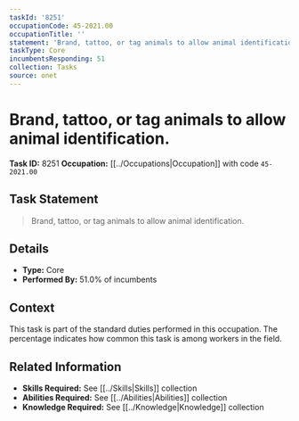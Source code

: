 ```yaml
---
taskId: '8251'
occupationCode: 45-2021.00
occupationTitle: ''
statement: 'Brand, tattoo, or tag animals to allow animal identification.'
taskType: Core
incumbentsResponding: 51
collection: Tasks
source: onet
---
```

# Brand, tattoo, or tag animals to allow animal identification.

**Task ID:** 8251
**Occupation:** [[../Occupations|Occupation]] with code `45-2021.00`

## Task Statement

> Brand, tattoo, or tag animals to allow animal identification.

## Details

- **Type:** Core
- **Performed By:** 51.0% of incumbents

## Context

This task is part of the standard duties performed in this occupation. The percentage indicates how common this task is among workers in the field.

## Related Information

- **Skills Required:** See [[../Skills|Skills]] collection
- **Abilities Required:** See [[../Abilities|Abilities]] collection
- **Knowledge Required:** See [[../Knowledge|Knowledge]] collection
